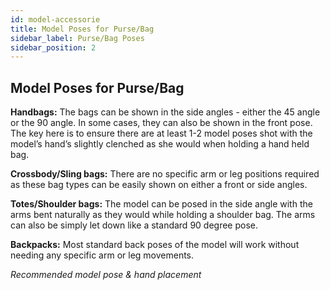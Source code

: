 ```yaml
---
id: model-accessorie
title: Model Poses for Purse/Bag
sidebar_label: Purse/Bag Poses
sidebar_position: 2
---
```


## Model Poses for Purse/Bag

**Handbags:** The bags can be shown in the side angles - either the 45 angle or the 90 angle. In some cases, they can also be shown in the front pose. The key here is to ensure there are at least 1-2 model poses shot with the model’s hand’s slightly clenched as she would when holding a hand held bag.

**Crossbody/Sling bags:** There are no specific arm or leg positions required as these bag types can be easily shown on either a front or side angles.

**Totes/Shoulder bags:** The model can be posed in the side angle with the arms bent naturally as they would while holding a shoulder bag. The arms can also be simply let down like a standard 90 degree pose.

**Backpacks:** Most standard back poses of the model will work without needing any specific arm or leg movements.

_Recommended model pose & hand placement_

